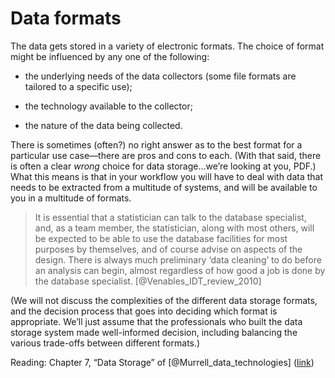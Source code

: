 # Data formats

The data gets stored in a variety of electronic formats. The choice of format might be influenced by any one of the following:

* the underlying needs of the data collectors (some file formats are tailored to a specific use);

* the technology available to the collector;

* the nature of the data being collected.

There is sometimes (often?) no right answer as to the best format for a particular use case—there are pros and cons to each. (With that said, there is often a clear _wrong_ choice for data storage...we're looking at you, PDF.) What this means is that in your workflow you will have to deal with data that needs to be extracted from a multitude of systems, and will be available to you in a multitude of formats.

> It is essential that a statistician can talk to the database specialist, and, as a team member, the statistician, along with most others, will be expected to be able to use the database facilities for most purposes by themselves, and of course advise on aspects of the design. There is always much preliminary ‘data cleaning’ to do before an analysis can begin, almost regardless of how good a job is done by the database specialist. [@Venables_IDT_review_2010]

(We will not discuss the complexities of the different data storage formats, and the decision process that goes into deciding which format is appropriate. We'll just assume that the professionals who built the data storage system made well-informed decision, including balancing the various trade-offs between different formats.)


Reading: Chapter 7, "Data Storage" of [@Murrell_data_technologies] ([link](http://statmath.wu.ac.at/courses/data-analysis/itdtHTML/node51.html))

